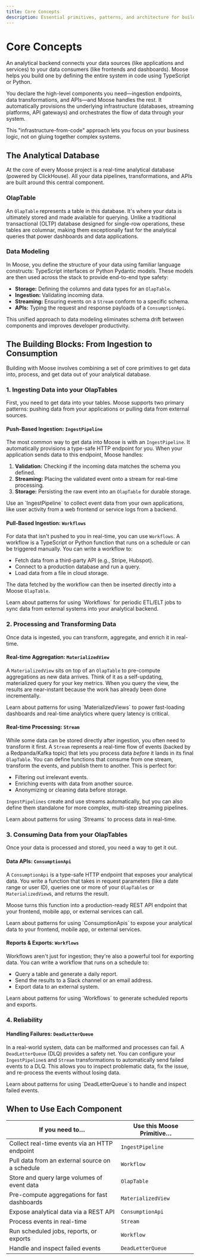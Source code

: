 ```yaml
---
title: Core Concepts
description: Essential primitives, patterns, and architecture for building with Moose.
---
```



# Core Concepts

An analytical backend connects your data sources (like applications and services) to your data consumers (like frontends and dashboards). Moose helps you build one by defining the entire system in code using TypeScript or Python.

You declare the high-level components you need—ingestion endpoints, data transformations, and APIs—and Moose handles the rest. It automatically provisions the underlying infrastructure (databases, streaming platforms, API gateways) and orchestrates the flow of data through your system.

This "infrastructure-from-code" approach lets you focus on your business logic, not on gluing together complex systems.

<ZoomImg light="/figjam-arch.jpg" dark="/figjam-arch.jpg" alt="Moose Data Flow" />

## The Analytical Database

At the core of every Moose project is a real-time analytical database (powered by ClickHouse). All your data pipelines, transformations, and APIs are built around this central component.

### OlapTable

An `OlapTable` represents a table in this database. It's where your data is ultimately stored and made available for querying. Unlike a traditional transactional (OLTP) database designed for single-row operations, these tables are columnar, making them exceptionally fast for the analytical queries that power dashboards and data applications.

### Data Modeling

In Moose, you define the structure of your data using familiar language constructs: TypeScript interfaces or Python Pydantic models. These models are then used across the stack to provide end-to-end type safety:

-   **Storage:** Defining the columns and data types for an `OlapTable`.
-   **Ingestion:** Validating incoming data.
-   **Streaming:** Ensuring events on a `Stream` conform to a specific schema.
-   **APIs:** Typing the request and response payloads of a `ConsumptionApi`.

This unified approach to data modeling eliminates schema drift between components and improves developer productivity.

## The Building Blocks: From Ingestion to Consumption

Building with Moose involves combining a set of core primitives to get data into, process, and get data out of your analytical database.

### 1. Ingesting Data into your OlapTables

First, you need to get data into your tables. Moose supports two primary patterns: pushing data from your applications or pulling data from external sources.

#### Push-Based Ingestion: `IngestPipeline`

The most common way to get data into Moose is with an `IngestPipeline`. It automatically provisions a type-safe HTTP endpoint for you. When your application sends data to this endpoint, Moose handles:

1.  **Validation:** Checking if the incoming data matches the schema you defined.
2.  **Streaming:** Placing the validated event onto a stream for real-time processing.
3.  **Storage:** Persisting the raw event into an `OlapTable` for durable storage.

<Callout type="info" title="Using Ingest Pipelines" href={PathConfig.ingestion.path} ctaLabel="Learn more" compact={true}>
Use an `IngestPipeline` to collect event data from your own applications, like user activity from a web frontend or service logs from a backend.
</Callout>



#### Pull-Based Ingestion: `Workflows`

For data that isn't pushed to you in real-time, you can use `Workflows`. A workflow is a TypeScript or Python function that runs on a schedule or can be triggered manually. You can write a workflow to:

-   Fetch data from a third-party API (e.g., Stripe, Hubspot).
-   Connect to a production database and run a query.
-   Load data from a file in cloud storage.

The data fetched by the workflow can then be inserted directly into a Moose `OlapTable`.

<Callout type="info" title="Using Workflows for ETL/ELT" href={PathConfig.workflows.path} ctaLabel="Learn more" compact={true}>
  Learn about patterns for using `Workflows` for periodic ETL/ELT jobs to sync data from external systems into your analytical backend.
</Callout>


### 2. Processing and Transforming Data

Once data is ingested, you can transform, aggregate, and enrich it in real-time.

#### Real-time Aggregation: `MaterializedView`

A `MaterializedView` sits on top of an `OlapTable` to pre-compute aggregations as new data arrives. Think of it as a self-updating, materialized query for your key metrics. When you query the view, the results are near-instant because the work has already been done incrementally.

<Callout type="info" title="Using Materialized Views" href={PathConfig.materializedViews.path} ctaLabel="Learn more" compact={true}>
  Learn about patterns for using `MaterializedViews` to power fast-loading dashboards and real-time analytics where query latency is critical.
</Callout>


#### Real-time Processing: `Stream`

While some data can be stored directly after ingestion, you often need to transform it first. A `Stream` represents a real-time flow of events (backed by a Redpanda/Kafka topic) that lets you process data *before* it lands in its final `OlapTable`. You can define functions that consume from one stream, transform the events, and publish them to another. This is perfect for:

-   Filtering out irrelevant events.
-   Enriching events with data from another source.
-   Anonymizing or cleaning data before storage.

`IngestPipelines` create and use streams automatically, but you can also define them standalone for more complex, multi-step streaming pipelines.

<Callout type="info" title="Using Streams" href={PathConfig.streams.path} ctaLabel="Learn more" compact={true}>
  Learn about patterns for using `Streams` to process data in real-time.
</Callout>

<br />

### 3. Consuming Data from your OlapTables

Once your data is processed and stored, you need a way to get it out.

#### Data APIs: `ConsumptionApi`

A `ConsumptionApi` is a type-safe HTTP endpoint that exposes your analytical data. You write a function that takes in request parameters (like a date range or user ID), queries one or more of your `OlapTable`s or `MaterializedView`s, and returns the result.

Moose turns this function into a production-ready REST API endpoint that your frontend, mobile app, or external services can call.

<Callout type="info" title="Using Consumption APIs" href={PathConfig.consumptionApis.path} ctaLabel="Learn more" compact={true}>
  Learn about patterns for using `ConsumptionApis` to expose your analytical data to your frontend, mobile app, or external services.
</Callout>

#### Reports & Exports: `Workflows`

Workflows aren't just for ingestion; they're also a powerful tool for exporting data. You can write a workflow that runs on a schedule to:

-   Query a table and generate a daily report.
-   Send the results to a Slack channel or an email address.
-   Export data to an external system.

<Callout type="info" title="Using Workflows for Reports & Exports" href={PathConfig.workflows.path} ctaLabel="Learn more" compact={true}>
  Learn about patterns for using `Workflows` to generate scheduled reports and exports.
</Callout>


### 4. Reliability

#### Handling Failures: `DeadLetterQueue`

In a real-world system, data can be malformed and processes can fail. A `DeadLetterQueue` (DLQ) provides a safety net. You can configure your `IngestPipeline`s and `Stream` transformations to automatically send failed events to a DLQ. This allows you to inspect problematic data, fix the issue, and re-process the events without losing data.

<Callout type="info" title="Using Dead Letter Queues" href={PathConfig.deadLetterQueues.path} ctaLabel="Learn more" compact={true}>
  Learn about patterns for using `DeadLetterQueue`s to handle and inspect failed events.
</Callout>

## When to Use Each Component

| If you need to…                                | Use this Moose Primitive… |
| ---------------------------------------------- | ------------------------- |
| Collect real-time events via an HTTP endpoint  | `IngestPipeline`          |
| Pull data from an external source on a schedule | `Workflow`                |
| Store and query large volumes of event data    | `OlapTable`               |
| Pre-compute aggregations for fast dashboards   | `MaterializedView`        |
| Expose analytical data via a REST API          | `ConsumptionApi`          |
| Process events in real-time                    | `Stream`                  |
| Run scheduled jobs, reports, or exports        | `Workflow`                |
| Handle and inspect failed events               | `DeadLetterQueue`         |

